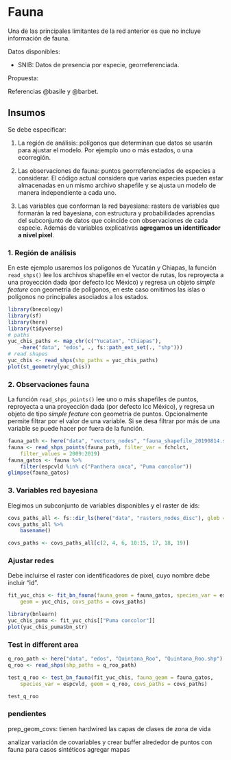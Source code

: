 # Fauna

Una de las principales limitantes de la red anterior es que no incluye 
información de fauna. 

Datos disponibles:

* SNIB: Datos de presencia por especie, georreferenciada.

Propuesta: 

Referencias @basile y @barbet.



## Insumos

Se debe especificar:

1. La región de análisis: polígonos que determinan que datos se usarán para 
ajustar el modelo. Por ejemplo uno o más estados, o una ecorregión.

2. Las observaciones de fauna: puntos georreferenciados de especies a 
considerar. El código actual considera que varias especies pueden estar 
almacenadas en un mismo archivo shapefile y se ajusta un modelo de manera 
independiente a cada uno.

3. Las variables que conforman la red bayesiana: rasters de variables que 
formarán la red bayesiana, con estructura y probabilidades aprendias del 
subconjunto de datos que coincide con observaciones de cada especie.
Además de variables explicativas **agregamos un identificador a nivel pixel**.

### 1. Región de análisis

En este ejemplo usaremos los polígonos de Yucatán y Chiapas, la función 
`read_shps()` lee los archivos shapefile en el vector de rutas, los reproyecta 
a una proyección dada (por defecto lcc México)
y regresa un objeto *simple feature* con geometría de polígonos, en este
caso omitimos las islas o polígonos no principales asociados a los estados.

```r
library(bnecology)
library(sf)
library(here)
library(tidyverse)
# paths
yuc_chis_paths <- map_chr(c("Yucatan", "Chiapas"), 
    ~here("data", "edos", ., fs::path_ext_set(., "shp")))
# read shapes
yuc_chis <- read_shps(shp_paths = yuc_chis_paths)
plot(st_geometry(yuc_chis))
```

### 2. Observaciones fauna

La función `read_shps_points()` lee uno o más shapefiles de puntos, reproyecta 
a una proyección dada (por defecto lcc México), y regresa un objeto de tipo
*simple feature* con geometría de puntos. Opcionalmente permite filtrar por el
valor de una variable. Si se desa filtrar por más de una variable se puede hacer 
por fuera de la función.

```r
fauna_path <- here("data", "vectors_nodes", "fauna_shapefile_20190814.shp")
fauna <- read_shps_points(fauna_path, filter_var = fchclct, 
    filter_values = 2009:2019)
fauna_gatos <- fauna %>% 
    filter(espcvld %in% c("Panthera onca", "Puma concolor"))
glimpse(fauna_gatos)
```

### 3. Variables red bayesiana

Elegimos un subconjunto de variables disponibles y el raster de ids:

```r
covs_paths_all <- fs::dir_ls(here("data", "rasters_nodes_disc"), glob = "*.tif")
covs_paths_all %>% 
    basename()
```

```r
covs_paths <- covs_paths_all[c(2, 4, 6, 10:15, 17, 18, 19)]
```

### Ajustar redes

Debe incluirse el raster con identificadores de pixel, cuyo nombre debe incluir
"id".

```r
fit_yuc_chis <- fit_bn_fauna(fauna_geom = fauna_gatos, species_var = espcvld, 
    geom = yuc_chis, covs_paths = covs_paths)

library(bnlearn)
yuc_chis_puma <- fit_yuc_chis[["Puma concolor"]]
plot(yuc_chis_puma$bn_str)
```



### Test in different area


```r
q_roo_path <- here("data", "edos", "Quintana_Roo", "Quintana_Roo.shp")
q_roo <- read_shps(shp_paths = q_roo_path)

test_q_roo <- test_bn_fauna(fit_yuc_chis, fauna_geom = fauna_gatos, 
    species_var = espcvld, geom = q_roo, covs_paths = covs_paths) 

test_q_roo
```





### pendientes

prep_geom_covs: tienen hardwired las capas de clases de zona de vida

analizar variación de covariables y crear buffer alrededor de puntos con fauna
para casos sintéticos
agregar mapas
